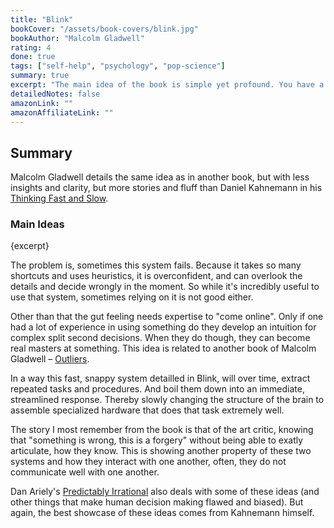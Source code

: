 ```yaml
---
title: "Blink"
bookCover: "/assets/book-covers/blink.jpg"
bookAuthor: "Malcolm Gladwell"
rating: 4
done: true
tags: ["self-help", "psychology", "pop-science"]
summary: true
excerpt: "The main idea of the book is simple yet profound. You have a part of your \"brain\", that \"thinks\" fast – subconsciously – and makes decisions in an instant. You could call it instinct or reflex or muscle memory. But the point is that it's snappy. It happens in the blink of an eye, doing complex tasks and problems effortlessly."
detailedNotes: false
amazonLink: ""
amazonAffiliateLink: ""
---
```


## Summary 

Malcolm Gladwell details the same idea as in another book, but with less insights and clarity, but more stories and fluff than Daniel Kahnemann in his [Thinking Fast and Slow](/booknotes/thinking-fast-and-slow). 

### Main Ideas

<p>{excerpt}</p>

The problem is, sometimes this system fails. Because it takes so many shortcuts and uses heuristics, it is overconfident, and can overlook the details and decide wrongly in the moment. So while it's incredibly useful to use that system, sometimes relying on it is not good either. 

Other than that the gut feeling needs expertise to "come online". Only if one had a lot of experience in using something do they develop an intuition for complex split second decisions. When they do though, they can become real masters at something. This idea is related to another book of Malcolm Gladwell – [Outliers](/booknotes/outliers).

In a way this fast, snappy system detailled in Blink, will over time, extract repeated tasks and procedures. And boil them down into an immediate, streamlined response. Thereby slowly changing the structure of the brain to assemble specialized hardware that does that task extremely well.

The story I most remember from the book is that of the art critic, knowing that "something is wrong, this is a forgery" without being able to exatly articulate, how they know. This is showing another property of these two systems and how they interact with one another, often, they do not communicate well with one another. 

Dan Ariely's [Predictably Irrational](/booknotes/predictably-irrational) also deals with some of these ideas (and other things that make human decision making flawed and biased). But again, the best showcase of these ideas comes from Kahnemann himself.
